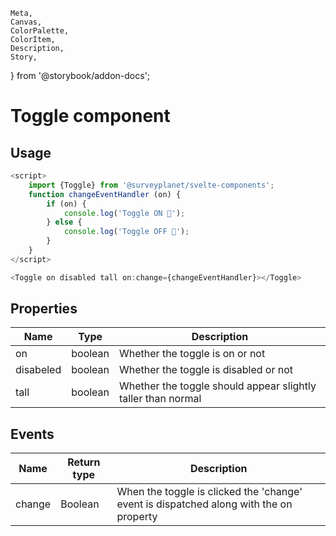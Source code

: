 	Meta,
	Canvas,
	ColorPalette,
	ColorItem,
	Description,
	Story,
} from '@storybook/addon-docs';


<Meta
	title="Form Inputs/Toggle"
	component={Toggle}
/>

# Toggle component

<div id="example">
	<Story id="form-inputs-toggle--default" />
</div>

## Usage

```ts
<script>
	import {Toggle} from '@surveyplanet/svelte-components';
	function changeEventHandler (on) {
		if (on) {
			console.log('Toggle ON 🎉');
		} else {
			console.log('Toggle OFF 😤');
		}
	}
</script>

<Toggle on disabled tall on:change={changeEventHandler}></Toggle>
```

## Properties

| Name      | Type    | Description                                                  |
| --------- | ------- | ------------------------------------------------------------ |
| on        | boolean | Whether the toggle is on or not                              |
| disabeled | boolean | Whether the toggle is disabled or not                        |
| tall      | boolean | Whether the toggle should appear slightly taller than normal |

## Events

| Name   | Return type | Description                                                                            |
| ------ | ----------- | -------------------------------------------------------------------------------------- |
| change | Boolean     | When the toggle is clicked the 'change' event is dispatched along with the on property |
